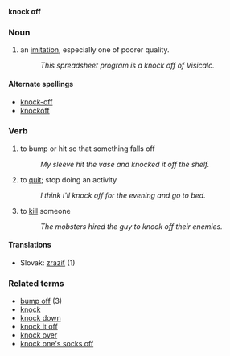 '''knock off'''
===Noun===
#an [[imitation]], especially one of poorer quality.
#:''This spreadsheet program is a knock off of Visicalc.''

====Alternate spellings====
*[[knock-off]]
*[[knockoff]]

===Verb===
#to bump or hit so that something falls off
#:''My sleeve hit the vase and knocked it off the shelf.''
#to [[quit]]; stop doing an activity
#:''I think I'll knock off for the evening and go to bed.''
#to [[kill]] someone
#:''The mobsters hired the guy to knock off their enemies.''

====Translations====
*Slovak: [[zraziť]] (1)

===Related terms===
*[[bump off]] (3)
*[[knock]]
*[[knock down]]
*[[knock it off]]
*[[knock over]]
*[[knock one's socks off]]